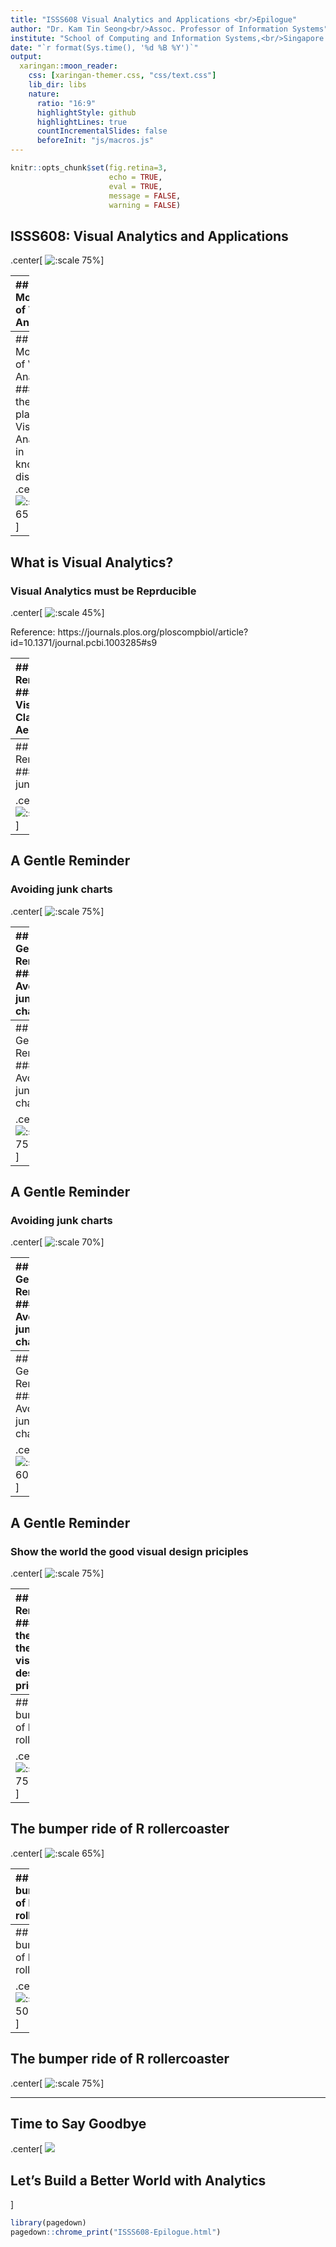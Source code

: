 ```yaml
---
title: "ISSS608 Visual Analytics and Applications <br/>Epilogue"
author: "Dr. Kam Tin Seong<br/>Assoc. Professor of Information Systems"
institute: "School of Computing and Information Systems,<br/>Singapore Management University"
date: "`r format(Sys.time(), '%d %B %Y')`"
output:
  xaringan::moon_reader:
    css: [xaringan-themer.css, "css/text.css"]
    lib_dir: libs
    nature:
      ratio: "16:9"
      highlightStyle: github
      highlightLines: true
      countIncrementalSlides: false
      beforeInit: "js/macros.js"
---
```


```r
knitr::opts_chunk$set(fig.retina=3,
                      echo = TRUE,
                      eval = TRUE,
                      message = FALSE,
                      warning = FALSE)
```

## ISSS608: Visual Analytics and Applications

.center[
![:scale 75%](img/image14-1.jpg)
]

---
## Motivation of Visual Analytics

.center[
### The World is full of charts that lie!
![:scale 45%](img/image14-2.jpg)
]

.center[
### We need to get smarter about visual information 
]

---
## Motivation of Visual Analytics
### Is there a place for Visual Analytics in knowledge discovery? 
.center[
![:scale 65%](img/image14-3.jpg)]

---
## What is Visual Analytics?
### Visual Analytics must be Reprducible

.center[
![:scale 45%](img/image14-4.jpg)
]

Reference: https://journals.plos.org/ploscompbiol/article?id=10.1371/journal.pcbi.1003285#s9

---
## A Gentle Reminder
### Data Visualization: Clarity or Aesthetics?

.pull-left[
![](img/image14-5a.png)
]

.pull-right[
![:scale 80%](img/image14-5b.png)
]

---
## A Gentle Reminder
### Avoiding junk charts

.center[
![:scale 75%](img/image14-6.jpg)
]

---
## A Gentle Reminder
### Avoiding junk charts

.center[
![:scale 75%](img/image14-6.jpg)
]

---
## A Gentle Reminder
### Avoiding junk charts

.center[
![:scale 75%](img/image14-7.jpg)
]

---
## A Gentle Reminder
### Avoiding junk charts

.center[
![:scale 75%](img/image14-8.jpg)
]

---
## A Gentle Reminder
### Avoiding junk charts

.center[
![:scale 70%](img/image14-9.jpg)
]

---
## A Gentle Reminder
### Avoiding junk charts

.center[
![:scale 50%](img/image14-10.jpg)
]

---
## A Gentle Reminder
### Avoiding junk charts

.center[
![:scale 60%](img/image14-11.jpg)
]

---
## A Gentle Reminder
### Show the world the good visual design priciples

.center[
![:scale 75%](img/image14-12.jpg)
]

---
## A Gentle Reminder
### Show the world the good visual design priciples

.center[
![:scale 75%](img/image14-13.jpg)
]

---
## The bumper ride of R rollercoaster

.center[
![:scale 75%](img/image14-14.png)
]

---
## The bumper ride of R rollercoaster

.center[
![:scale 65%](img/image14-15.png)
]

---
## The bumper ride of R rollercoaster

.center[
![:scale 75%](img/image14-16.png)
]

---
## The bumper ride of R rollercoaster

.center[
![:scale 50%](img/image14-17.png)
]

---
## The bumper ride of R rollercoaster

.center[
![:scale 75%](img/image14-18.png)
]

---
## Time to Say Goodbye


.center[
![](img/image14-19.jpg)


## Let's Build a Better World with Analytics
]

```r
library(pagedown)
pagedown::chrome_print("ISSS608-Epilogue.html")
```